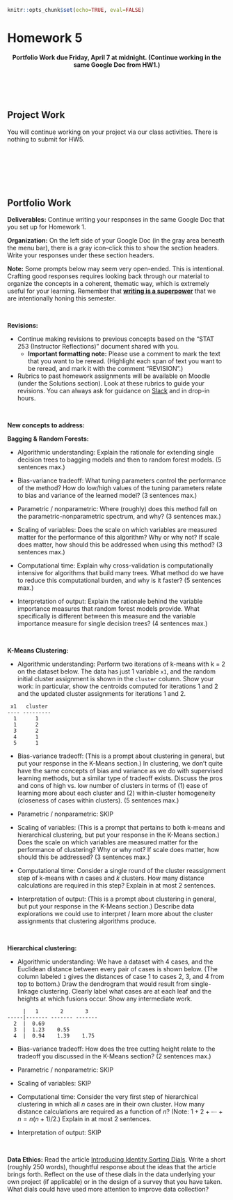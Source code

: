 ```r
knitr::opts_chunk$set(echo=TRUE, eval=FALSE)
```

# Homework 5 {-}

<center>
**Portfolio Work due Friday, April 7 at midnight. (Continue working in the same Google Doc from HW1.)**
</center>



<br><br><br>



## Project Work {-}

You will continue working on your project via our class activities. There is nothing to submit for HW5.

<br>


<br><br><br>



## Portfolio Work {-}

**Deliverables:** Continue writing your responses in the same Google Doc that you set up for Homework 1.

**Organization:** On the left side of your Google Doc (in the gray area beneath the menu bar), there is a gray icon--click this to show the section headers. Write your responses under these section headers.

**Note:** Some prompts below may seem very open-ended. This is intentional. Crafting good responses requires looking back through our material to organize the concepts in a coherent, thematic way, which is extremely useful for your learning. Remember that **[writing is a superpower](https://twitter.com/david_perell/status/1411871612702543872)** that we are intentionally honing this semester.

<br>

**Revisions:**

- Continue making revisions to previous concepts based on the "STAT 253 (Instructor Reflections)" document shared with you.
    - **Important formatting note:** Please use a comment to mark the text that you want to be reread. (Highlight each span of text you want to be reread, and mark it with the comment "REVISION".)

- Rubrics to past homework assignments will be available on Moodle (under the Solutions section). Look at these rubrics to guide your revisions. You can always ask for guidance on [Slack](https://stat253-spring2023.slack.com) and in drop-in hours.

<br>

**New concepts to address:**

**Bagging & Random Forests:**

- Algorithmic understanding: Explain the rationale for extending single decision trees to bagging models and then to random forest models. (5 sentences max.)

- Bias-variance tradeoff: What tuning parameters control the performance of the method? How do low/high values of the tuning parameters relate to bias and variance of the learned model? (3 sentences max.)

- Parametric / nonparametric: Where (roughly) does this method fall on the parametric-nonparametric spectrum, and why? (3 sentences max.)

- Scaling of variables: Does the scale on which variables are measured matter for the performance of this algorithm? Why or why not? If scale does matter, how should this be addressed when using this method? (3 sentences max.)

- Computational time: Explain why cross-validation is computationally intensive for algorithms that build many trees. What method do we have to reduce this computational burden, and why is it faster? (5 sentences max.)

- Interpretation of output: Explain the rationale behind the variable importance measures that random forest models provide. What specifically is different between this measure and the variable importance measure for single decision trees? (4 sentences max.)

<br>

**K-Means Clustering:**

- Algorithmic understanding: Perform two iterations of k-means with k = 2 on the dataset below. The data has just 1 variable `x1`, and the random initial cluster assignment is shown in the `cluster` column. Show your work: in particular, show the centroids computed for iterations 1 and 2 and the updated cluster assignments for iterations 1 and 2.

```
 x1   cluster
---- ---------
  1      1
  1      2
  3      2
  4      1
  5      1
```

- Bias-variance tradeoff: (This is a prompt about clustering in general, but put your response in the K-Means section.) In clustering, we don't quite have the same concepts of bias and variance as we do with supervised learning methods, but a similar type of tradeoff exists. Discuss the pros and cons of high vs. low number of clusters in terms of (1) ease of learning more about each cluster and (2) within-cluster homogeneity (closeness of cases within clusters). (5 sentences max.)

- Parametric / nonparametric: SKIP

- Scaling of variables: (This is a prompt that pertains to both k-means and hierarchical clustering, but put your response in the K-Means section.) Does the scale on which variables are measured matter for the performance of clustering? Why or why not? If scale does matter, how should this be addressed? (3 sentences max.)

- Computational time: Consider a single round of the cluster reassignment step of k-means with $n$ cases and $k$ clusters. How many distance calculations are required in this step? Explain in at most 2 sentences.

- Interpretation of output: (This is a prompt about clustering in general, but put your response in the K-Means section.) Describe data explorations we could use to interpret / learn more about the cluster assignments that clustering algorithms produce.

<br>

**Hierarchical clustering:**

- Algorithmic understanding: We have a dataset with 4 cases, and the Euclidean distance between every pair of cases is shown below. (The column labeled `1` gives the distances of case 1 to cases 2, 3, and 4 from top to bottom.) Draw the dendrogram that would result from single-linkage clustering. Clearly label what cases are at each leaf and the heights at which fusions occur. Show any intermediate work.

```
     |   1       2       3
-----|------- ------- -------
  2  |  0.69       
  3  |  1.23    0.55 
  4  |  0.94    1.39    1.75
```

- Bias-variance tradeoff: How does the tree cutting height relate to the tradeoff you discussed in the K-Means section? (2 sentences max.)

- Parametric / nonparametric: SKIP

- Scaling of variables: SKIP

- Computational time: Consider the very first step of hierarchical clustering in which all $n$ cases are in their own cluster. How many distance calculations are required as a function of $n$? (Note: $1 + 2 + \cdots + n = n(n+1)/2$.) Explain in at most 2 sentences.

- Interpretation of output: SKIP

<br>

**Data Ethics:** Read the article [Introducing Identity Sorting Dials](https://weallcount.com/2022/04/28/introducing-identity-sorting-dials/). Write a short (roughly 250 words), thoughtful response about the ideas that the article brings forth. Reflect on the use of these dials in the data underlying your own project (if applicable) or in the design of a survey that you have taken. What dials could have used more attention to improve data collection?
